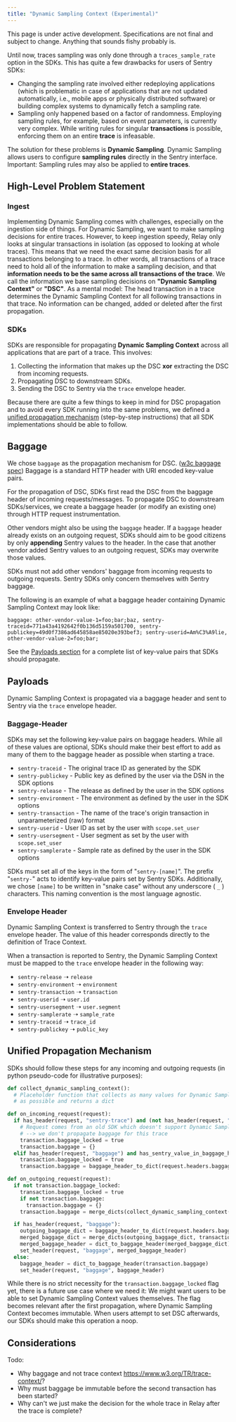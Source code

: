 ```yaml
---
title: "Dynamic Sampling Context (Experimental)"
---
```


<Alert level="warning">

This page is under active development.
Specifications are not final and subject to change.
Anything that sounds fishy probably is.

</Alert>

Until now, traces sampling was only done through a `traces_sample_rate` option in the SDKs.
This has quite a few drawbacks for users of Sentry SDKs:

- Changing the sampling rate involved either redeploying applications (which is problematic in case of applications that are not updated automatically, i.e., mobile apps or physically distributed software) or building complex systems to dynamically fetch a sampling rate.
- Sampling only happened based on a factor of randomness.
  Employing sampling rules, for example, based on event parameters, is currently very complex.
  While writing rules for singular **transactions** is possible, enforcing them on an entire **trace** is infeasable.

The solution for these problems is **Dynamic Sampling**.
Dynamic Sampling allows users to configure **sampling rules** directly in the Sentry interface. Important: Sampling rules may also be applied to **entire traces**.

## High-Level Problem Statement

### Ingest

Implementing Dynamic Sampling comes with challenges, especially on the ingestion side of things.
For Dynamic Sampling, we want to make sampling decisions for entire traces.
However, to keep ingestion speedy, Relay only looks at singular transactions in isolation (as opposed to looking at whole traces).
This means that we need the exact same decision basis for all transactions belonging to a trace.
In other words, all transactions of a trace need to hold all of the information to make a sampling decision, and that **information needs to be the same across all transactions of the trace**.
We call the information we base sampling decisions on **"Dynamic Sampling Context"** or **"DSC"**.
As a mental model:
The head transaction in a trace determines the Dynamic Sampling Context for all following transactions in that trace.
No information can be changed, added or deleted after the first propagation.

### SDKs

SDKs are responsible for propagating **Dynamic Sampling Context** across all applications that are part of a trace.
This involves:

1. Collecting the information that makes up the DSC **xor** extracting the DSC from incoming requests.
2. Propagating DSC to downstream SDKs.
3. Sending the DSC to Sentry via the `trace` envelope header.

Because there are quite a few things to keep in mind for DSC propagation and to avoid every SDK running into the same problems, we defined a [unified propagation mechanism](#unified-propagation-mechanism) (step-by-step instructions) that all SDK implementations should be able to follow.

## Baggage

We chose `baggage` as the propagation mechanism for DSC. ([w3c baggage spec](https://www.w3.org/TR/baggage/))
Baggage is a standard HTTP header with URI encoded key-value pairs.

For the propagation of DSC, SDKs first read the DSC from the baggage header of incoming requests/messages.
To propagate DSC to downstream SDKs/services, we create a baggage header (or modify an existing one) through HTTP request instrumentation.

<Alert level="info">

Other vendors might also be using the `baggage` header.
If a `baggage` header already exists on an outgoing request, SDKs should aim to be good citizens by only **appending** Sentry values to the header.
In the case that another vendor added Sentry values to an outgoing request, SDKs may overwrite those values.

SDKs must not add other vendors' baggage from incoming requests to outgoing requests.
Sentry SDKs only concern themselves with Sentry baggage.

</Alert>

The following is an example of what a baggage header containing Dynamic Sampling Context may look like:

```
baggage: other-vendor-value-1=foo;bar;baz, sentry-traceid=771a43a4192642f0b136d5159a501700, sentry-publickey=49d0f7386ad645858ae85020e393bef3; sentry-userid=Am%C3%A9lie, other-vendor-value-2=foo;bar;
```

See the [Payloads section](#payloads) for a complete list of key-value pairs that SDKs should propagate.

## Payloads

Dynamic Sampling Context is propagated via a baggage header and sent to Sentry via the `trace` envelope header.

### Baggage-Header

SDKs may set the following key-value pairs on baggage headers.
While all of these values are optional, SDKs should make their best effort to add as many of them to the baggage header as possible when starting a trace.

- `sentry-traceid` - The original trace ID as generated by the SDK
- `sentry-publickey` - Public key as defined by the user via the DSN in the SDK options
- `sentry-release` - The release as defined by the user in the SDK options
- `sentry-environment` - The environment as defined by the user in the SDK options
- `sentry-transaction` - The name of the trace's origin transaction in unparameterized (raw) format
- `sentry-userid` - User ID as set by the user with <Link to="/sdk/unified-api/#scope">`scope.set_user`</Link>
- `sentry-usersegment` - User segment as set by the user with <Link to="/sdk/unified-api/#scope">`scope.set_user`</Link>
- `sentry-samplerate` - Sample rate as defined by the user in the SDK options

SDKs must set all of the keys in the form of "`sentry-[name]`".
The prefix "`sentry-`" acts to identify key-value pairs set by Sentry SDKs.
Additionally, we chose `[name]` to be written in "snake case" without any underscore ( `_` ) characters. This naming convention is the most language agnostic.

### Envelope Header

Dynamic Sampling Context is transferred to Sentry through the `trace` envelope header.
The value of this header corresponds directly to the definition of <Link to="/sdk/performance/trace-context/#trace-context">Trace Context</Link>.

When a transaction is reported to Sentry, the Dynamic Sampling Context must be mapped to the `trace` envelope header in the following way:

- `sentry-release` ➝ `release`
- `sentry-environment` ➝ `environment`
- `sentry-transaction` ➝ `transaction`
- `sentry-userid` ➝ `user.id`
- `sentry-usersegment` ➝ `user.segment`
- `sentry-samplerate` ➝ `sample_rate`
- `sentry-traceid` ➝ `trace_id`
- `sentry-publickey` ➝ `public_key`

## Unified Propagation Mechanism

SDKs should follow these steps for any incoming and outgoing requests (in python pseudo-code for illustrative purposes):

```python
def collect_dynamic_sampling_context():
  # Placeholder function that collects as many values for Dynamic Sampling Context
  # as possible and returns a dict

def on_incoming_request(request):
  if has_header(request, "sentry-trace") and (not has_header(request, "baggage") or not has_sentry_value_in_baggage_header(request)):
    # Request comes from an old SDK which doesn't support Dynamic Sampling Context yet
    # --> we don't propagate baggage for this trace
    transaction.baggage_locked = true
    transaction.baggage = {}
  elif has_header(request, "baggage") and has_sentry_value_in_baggage_header(request):
    transaction.baggage_locked = true
    transaction.baggage = baggage_header_to_dict(request.headers.baggage)

def on_outgoing_request(request):
  if not transaction.baggage_locked:
    transaction.baggage_locked = true
    if not transaction.baggage:
      transaction.baggage = {}
    transaction.baggage = merge_dicts(collect_dynamic_sampling_context(), transaction.baggage)

  if has_header(request, "baggage"):
    outgoing_baggage_dict = baggage_header_to_dict(request.headers.baggage)
    merged_baggage_dict = merge_dicts(outgoing_baggage_dict, transaction.baggage)
    merged_baggage_header = dict_to_baggage_header(merged_baggage_dict)
    set_header(request, "baggage", merged_baggage_header)
  else:
    baggage_header = dict_to_baggage_header(transaction.baggage)
    set_header(request, "baggage", baggage_header)
```

While there is no strict necessity for the `transaction.baggage_locked` flag yet, there is a future use case where we need it:
We might want users to be able to set Dynamic Sampling Context values themselves.
The flag becomes relevant after the first propagation, where Dynamic Sampling Context becomes immutable.
When users attempt to set DSC afterwards, our SDKs should make this operation a noop.

## Considerations

Todo:

- Why baggage and not trace context https://www.w3.org/TR/trace-context/?
- Why must baggage be immutable before the second transaction has been started?
- Why can't we just make the decision for the whole trace in Relay after the trace is complete?
